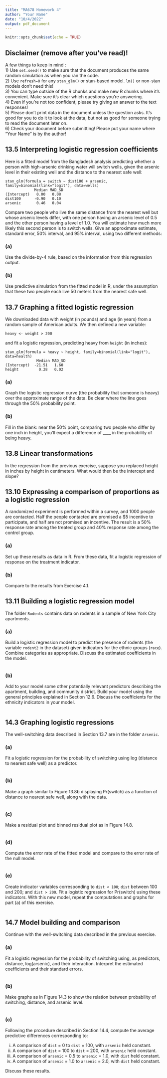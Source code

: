```yaml
---
title: "MA678 Homework 4"
author: "Your Name"
date: "10/4/2022"
output: pdf_document
---
```


```r
knitr::opts_chunk$set(echo = TRUE)
```

## Disclaimer (remove after you've read)!

A few things to keep in mind :  
1) Use `set.seed()` to make sure that the document produces the same random simulation as when you ran the code.  
2) Use `refresh=0` for any `stan_glm()` or stan-based model. `lm()` or non-stan models don't need this!  
3) You can type outside of the R chunks and make new R chunks where it's convenient. Make sure it's clear which questions you're answering.  
4) Even if you're not too confident, please try giving an answer to the text responses!  
5) Please don't print data in the document unless the question asks. It's good for you to do it to look at the data, but not as good for someone trying to read the document later on.  
6) Check your document before submitting! Please put your name where "Your Name" is by the author!



## 13.5 Interpreting logistic regression coefficients
Here is a fitted model from the Bangladesh analysis predicting whether a person with high-arsenic drinking water will switch wells, given the  arsenic level in their existing well and the distance to the nearest safe well:  

````
stan_glm(formula = switch ~ dist100 + arsenic, family=binomial(link="logit"), data=wells)  
             Median MAD_SD  
(Intercept)   0.00   0.08  
dist100      -0.90   0.10  
arsenic       0.46   0.04  
````

Compare two people who live the same distance from the nearest well but whose arsenic levels differ, with one person having an arsenic level of 0.5 and the other person having a level of 1.0. You will estimate how much more likely this second person is to switch wells. Give an approximate estimate, standard error, 50% interval, and 95% interval, using two different methods:

### (a) 
Use the divide-by-4 rule, based on the information from this regression output.  


### (b) 
Use predictive simulation from the fitted model in R, under the assumption that these two  people each live 50 meters from the nearest safe well. 


## 13.7 Graphing a fitted logistic regression
We downloaded data with weight (in pounds) and age (in  years) from a random sample of American adults. We then defined a new variable:

````
heavy <- weight > 200
````

and fit a logistic regression, predicting heavy from `height` (in inches):  

````
stan_glm(formula = heavy ~ height, family=binomial(link="logit"), data=health)  
              Median MAD_SD  
(Intercept)  -21.51   1.60  
height         0.28   0.02  
````

### (a) 
Graph the logistic regression curve (the probability that someone is heavy) over the approximate range of the data. Be clear where the line goes through the 50% probability  point.  

### (b) 
Fill in the blank: near the 50% point, comparing two people who differ by one inch in height, you'll expect a difference of ____ in the probability of being heavy. 


## 13.8 Linear transformations
In the regression from the previous exercise, suppose you replaced  height in inches by height in centimeters. What would then be the intercept and slope? 

 
## 13.10 Expressing a comparison of proportions as a logistic regression
A randomized experiment is performed within a survey, and 1000 people are contacted. Half the people contacted are promised a $5 incentive to participate, and half are not promised an incentive. The result is a 50% response rate among the treated group and 40% response rate among the control group.  

### (a) 
Set up these results as data in R. From these data, fit a logistic regression of response on the treatment indicator.  

### (b) 
Compare to the results from Exercise 4.1. 


## 13.11 Building a logistic regression model
The folder `Rodents` contains data on rodents in a sample of New York City apartments.  

### (a) 
Build a logistic regression model to predict the presence of rodents (the variable `rodent2` in the dataset) given indicators for the ethnic groups (`race`). Combine categories as appropriate.  Discuss the estimated coefficients in the model.  

```r

```

### (b) 
Add to your model some other potentially relevant predictors describing the apartment, building, and community district. Build your model using the general principles explained in Section 12.6. Discuss the coefficients for the ethnicity indicators in your model. 

```r

```


## 14.3 Graphing logistic regressions
The well-switching data described in Section 13.7 are in the folder `Arsenic`.

### (a)
Fit a logistic regression for the probability of switching using log (distance to nearest safe well) as a predictor.

```r

```

### (b)
Make a graph similar to Figure 13.8b displaying Pr(switch) as a function of distance to  nearest safe well, along with the data.

```r

```

### (c)
Make a residual plot and binned residual plot as in Figure 14.8.

```r

```

### (d)
Compute the error rate of the fitted model and compare to the error rate of the null model.

```r

```

### (e)
Create indicator variables corresponding to `dist < 100`; `dist` between 100 and 200; and `dist > 200`. Fit a logistic regression for Pr(switch) using these indicators. With this new model, repeat the computations and graphs for part (a) of this exercise.

```r

```


## 14.7 Model building and comparison
Continue with the well-switching data described in the previous exercise.

### (a)
Fit a logistic regression for the probability of switching using, as predictors, distance, log(arsenic), and their interaction. Interpret the estimated coefficients and their standard errors.

```r

```

### (b)
Make graphs as in Figure 14.3 to show the relation between probability of switching, distance, and arsenic level.

```r

```


### (c)
Following the procedure described in Section 14.4, compute the average predictive differences corresponding to:  

i. A comparison of `dist` = 0 to `dist` = 100, with `arsenic` held constant.  
ii. A comparison of `dist` = 100 to `dist` = 200, with `arsenic` held constant.  
iii. A comparison of `arsenic` = 0.5 to `arsenic` = 1.0, with `dist` held constant.  
iv. A comparison of `arsenic` = 1.0 to `arsenic` = 2.0, with `dist` held constant.  

Discuss these results. 

```r

```
